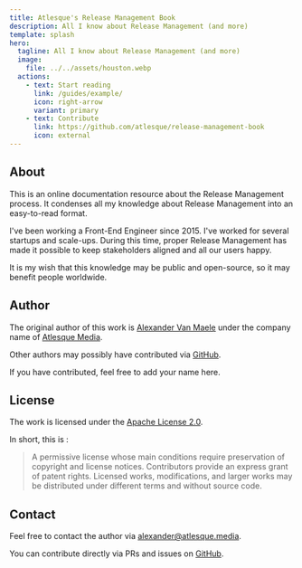 ```yaml
---
title: Atlesque's Release Management Book
description: All I know about Release Management (and more)
template: splash
hero:
  tagline: All I know about Release Management (and more)
  image:
    file: ../../assets/houston.webp
  actions:
    - text: Start reading
      link: /guides/example/
      icon: right-arrow
      variant: primary
    - text: Contribute
      link: https://github.com/atlesque/release-management-book
      icon: external
---
```


## About

This is an online documentation resource about the Release Management process. It condenses all my knowledge about Release Management into an easy-to-read format.

I've been working a Front-End Engineer since 2015. I've worked for several startups and scale-ups. During this time, proper Release Management has made it possible to keep stakeholders aligned and all our users happy.

It is my wish that this knowledge may be public and open-source, so it may benefit people worldwide. 

## Author

The original author of this work is [Alexander Van Maele](https://atlesque.dev/) under the company name of [Atlesque Media](https://atlesque.media/).

Other authors may possibly have contributed via [GitHub](https://github.com/atlesque/release-management-book).

If you have contributed, feel free to add your name here.

## License

The work is licensed under the [Apache License 2.0](https://choosealicense.com/licenses/apache-2.0/).

In short, this is :

> A permissive license whose main conditions require preservation of copyright and license notices. Contributors provide an express grant of patent rights. Licensed works, modifications, and larger works may be distributed under different terms and without source code.

## Contact

Feel free to contact the author via [alexander@atlesque.media](mailto:alexander@atlesque.media).

You can contribute directly via PRs and issues on [GitHub](https://github.com/atlesque/release-management-book).